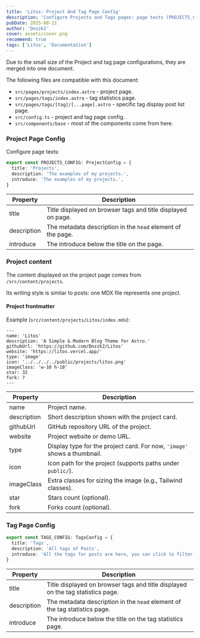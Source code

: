 ---
title: 'Litos: Project And Tag Page Config'
description: 'Configure Projects and Tags pages: page texts (PROJECTS_CONFIG, TAGS_CONFIG), project content frontmatter, file locations, and usage examples.'
pubDate: 2025-08-11
author: 'Dnzzk2'
cover: assets/cover.png
recommend: true
tags: ['Litos', 'Documentation']
---

Due to the small size of the Project and tag page configurations, they are merged into one document.

The following files are compatible with this document:

- `src/pages/projects/index.astro` - project page.
- `src/pages/tags/index.astro` - tag statistics page.
- `src/pages/tags/[tag]/[...page].astro` - specific tag display post list page.
- `src/config.ts` - project and tag page config.
- `src/components/base` - most of the components come from here.

### Project Page Config

Configure page texts:

```ts title="config.ts"
export const PROJECTS_CONFIG: ProjectConfig = {
  title: 'Projects',
  description: 'The examples of my projects.',
  introduce: 'The examples of my projects.',
}
```

| Property    | Description                                                  |
| ----------- | ------------------------------------------------------------ |
| title       | Title displayed on browser tags and title displayed on page. |
| description | The metadata description in the `head` element of the page.  |
| introduce   | The introduce below the title on the page.                   |

### Project content

The content displayed on the project page comes from `/src/content/projects`.

Its writing style is similar to posts: one MDX file represents one project.

#### Project frontmatter

Example (`src/content/projects/Litos/index.mdx`):

```mdx title="projects/Litos/index.mdx"
---
name: 'Litos'
description: 'A Simple & Modern Blog Theme for Astro.'
githubUrl: 'https://github.com/Dnzzk2/Litos'
website: 'https://litos.vercel.app/'
type: 'image'
icon: '../../../../public/projects/litos.png'
imageClass: 'w-10 h-10'
star: 32
fork: 7
---
```

| Property    | Description                                                              |
| ----------- | ------------------------------------------------------------------------ |
| name        | Project name.                                                            |
| description | Short description shown with the project card.                           |
| githubUrl   | GitHub repository URL of the project.                                    |
| website     | Project website or demo URL.                                             |
| type        | Display type for the project card. For now, `'image'` shows a thumbnail. |
| icon        | Icon path for the project (supports paths under `public/`).              |
| imageClass  | Extra classes for sizing the image (e.g., Tailwind classes).             |
| star        | Stars count (optional).                                                  |
| fork        | Forks count (optional).                                                  |

### Tag Page Config

```ts title="config.ts"
export const TAGS_CONFIG: TagsConfig = {
  title: 'Tags',
  description: 'All tags of Posts',
  introduce: 'All the tags for posts are here, you can click to filter them.',
}
```

| Property    | Description                                                                     |
| ----------- | ------------------------------------------------------------------------------- |
| title       | Title displayed on browser tags and title displayed on the tag statistics page. |
| description | The metadata description in the `head` element of the tag statistics page.      |
| introduce   | The introduce below the title on the tag statistics page.                       |
